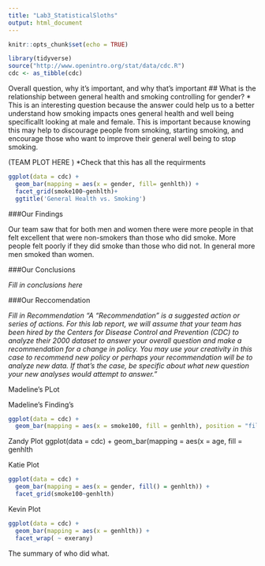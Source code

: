 ```yaml
---
title: "Lab3_StatisticalSloths"
output: html_document
---
```


```r
knitr::opts_chunk$set(echo = TRUE)
```
```r
library(tidyverse)
source("http://www.openintro.org/stat/data/cdc.R")
cdc <- as_tibble(cdc)
```

Overall question, why it’s important, and why that’s important
## What is the relationship between general health and smoking controlling for gender? 
* This is an interesting question because the answer could help us to a better understand how smoking impacts ones general health and well being specificallt looking at male and female. This is important because knowing this may help to discourage people from smoking, starting smoking, and encourage those who want to improve their general well being to stop smoking. 

(TEAM PLOT HERE ) *Check that this has all the requirments

```r
ggplot(data = cdc) +
  geom_bar(mapping = aes(x = gender, fill= genhlth)) +
  facet_grid(smoke100~genhlth)+
  ggtitle('General Health vs. Smoking')
```


###Our Findings

Our team saw that for both men and women there were more people in that felt excellent that were non-smokers than those who did smoke. More people felt poorly if they did smoke than those who did not. In general more men smoked than women.

###Our Conclusions 

*Fill in conclusions here*


###Our Reccomendation 

*Fill in Recommendation "A “Recommendation” is a suggested action or series of actions. For this lab report, we will assume that your team has been hired by the Centers for Disease Control and Prevention (CDC) to analyze their 2000 dataset to answer your overall question and make a recommendation for a change in policy. You may use your creativity in this case to recommend new policy or perhaps your recommendation will be to analyze new data. If that’s the case, be specific about what new question your new analyses would attempt to answer."*


Madeline's PLot

Madeline's Finding's

```r
ggplot(data = cdc) + 
  geom_bar(mapping = aes(x = smoke100, fill = genhlth), position = "fill")
```




Zandy Plot 
ggplot(data = cdc) +
geom_bar(mapping = aes(x = age, fill = genhlth


Katie Plot 

```r
ggplot(data = cdc) +
  geom_bar(mapping = aes(x = gender, fill() = genhlth)) +
  facet_grid(smoke100~genhlth)

```


Kevin Plot 
```r
ggplot(data = cdc) + 
  geom_bar(mapping = aes(x = genhlth)) + 
  facet_wrap( ~ exerany)
```



The summary of who did what.



